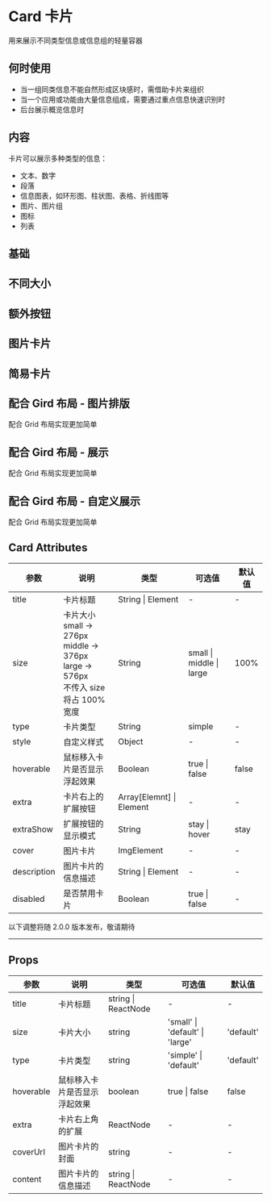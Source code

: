 # Card 卡片

用来展示不同类型信息或信息组的轻量容器

## 何时使用

- 当一组同类信息不能自然形成区块感时，需借助卡片来组织
- 当一个应用或功能由大量信息组成，需要通过重点信息快速识别时
- 后台展示概览信息时

## 内容

卡片可以展示多种类型的信息：

- 文本、数字
- 段落
- 信息图表，如环形图、柱状图、表格、折线图等
- 图片、图片组
- 图标
- 列表

## 基础


<DemoBase />

## 不同大小


<DemoSize />

## 额外按钮


<DemoButton />

## 图片卡片


<DemoImage />

## 简易卡片


<DemoSimple />

## 配合 Gird 布局 - 图片排版

配合 Grid 布局实现更加简单


<DemoGridImage />

## 配合 Gird 布局 - 展示

配合 Grid 布局实现更加简单


<DemoGridDisplay />

## 配合 Gird 布局 - 自定义展示

配合 Grid 布局实现更加简单


<DemoGridCustom />

## Card Attributes

| 参数        | 说明                                                                                                    | 类型                     | 可选值                   | 默认值 |
| ----------- | ------------------------------------------------------------------------------------------------------- | ------------------------ | ------------------------ | ------ |
| title       | 卡片标题                                                                                                | String \| Element        | -                        | -      |
| size        | 卡片大小<br/> small -> 276px <br/> middle -> 376px <br/> large -> 576px <br/> 不传入 size 将占 100%宽度 | String                   | small \| middle \| large | 100%   |
| type        | 卡片类型                                                                                                | String                   | simple                   | -      |
| style       | 自定义样式                                                                                              | Object                   | -                        | -      |
| hoverable   | 鼠标移入卡片是否显示浮起效果                                                                            | Boolean                  | true \| false            | false  |
| extra       | 卡片右上的扩展按钮                                                                                      | Array[Elemnt] \| Element | -                        | -      |
| extraShow   | 扩展按钮的显示模式                                                                                      | String                   | stay \| hover            | stay   |
| cover       | 图片卡片                                                                                                | ImgElement               | -                        | -      |
| description | 图片卡片的信息描述                                                                                      | String \| Element        | -                        | -      |
| disabled    | 是否禁用卡片                                                                                            | Boolean                  | true \| false            | -      |

<div style={{ position: 'relative' }}>
  <span
    style={{
      position: 'absolute',
      background: '#fff',
      left: '50%',
      transform: ' translate(-50%,-50%)',
      fontSize: '18px',
      padding: 5,
      color: '#f63'
    }}
  >
    以下调整将随 2.0.0 版本发布，敬请期待
  </span>
  <hr style={{ marginTop: 50, marginBottom: 20, border: '0.5px dashed #c8c8c8' }} />
</div>

## Props

| 参数      | 说明                         | 类型                | 可选值                          | 默认值    |
| --------- | ---------------------------- | ------------------- | ------------------------------- | --------- |
| title     | 卡片标题                     | string \| ReactNode | -                               | -         |
| size      | 卡片大小                     | string              | 'small' \| 'default' \| 'large' | 'default' |
| type      | 卡片类型                     | string              | 'simple' \| 'default'           | 'default' |
| hoverable | 鼠标移入卡片是否显示浮起效果 | boolean             | true \| false                   | false     |
| extra     | 卡片右上角的扩展             | ReactNode           | -                               | -         |
| coverUrl  | 图片卡片的封面               | string              | -                               | -         |
| content   | 图片卡片的信息描述           | string \| ReactNode | -                               | -         |
